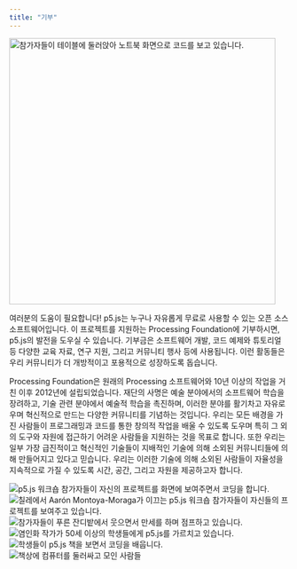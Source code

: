 ```yaml
---
title: "기부"
---
```


<Image
  src={featuredDonate}
  alt="참가자들이 테이블에 둘러앉아 노트북 화면으로 코드를 보고 있습니다."
  width="480"
  class="max-w-[252px] md:max-w-[312px] lg:max-w-[480px]"
/>

여러분의 도움이 필요합니다! p5.js는 누구나 자유롭게 무료로 사용할 수 있는 오픈 소스 소프트웨어입니다. 이 프로젝트를 지원하는 Processing Foundation에 기부하시면, p5.js의 발전을 도우실 수 있습니다. 기부금은 소프트웨어 개발, 코드 예제와 튜토리얼 등 다양한 교육 자료, 연구 지원, 그리고 커뮤니티 행사 등에 사용됩니다. 이런 활동들은 우리 커뮤니티가 더 개방적이고 포용적으로 성장하도록 돕습니다.

<DonorBoxWidget />

Processing Foundation은 원래의 Processing 소프트웨어와 10년 이상의 작업을 거친 이후 2012년에 설립되었습니다. 재단의 사명은 예술 분야에서의 소프트웨어 학습을 장려하고, 기술 관련 분야에서 예술적 학습을 촉진하며, 이러한 분야를 활기차고 자유로우며 혁신적으로 만드는 다양한 커뮤니티를 기념하는 것입니다. 우리는 모든 배경을 가진 사람들이 프로그래밍과 코드를 통한 창의적 작업을 배울 수 있도록 도우며 특히 그 외의 도구와 자원에 접근하기 어려운 사람들을 지원하는 것을 목표로 합니다. 또한 우리는 일부 가장 급진적이고 혁신적인 기술들이 지배적인 기술에 의해 소외된 커뮤니티들에 의해 만들어지고 있다고 믿습니다. 우리는 이러한 기술에 의해 소외된 사람들이 자율성을 지속적으로 가질 수 있도록 시간, 공간, 그리고 자원을 제공하고자 합니다.

<div class="mt-xl content-grid [&>*]:col-span-3 [&>*:first-child]:col-span-4 [&>*:last-child]:col-span-4 lg:[&>*:first-child]:col-span-6 lg:[&>*:last-child]:col-span-6 lg:w-[calc(100vw-300px)]">
  <Image src={donate1} alt="p5.js 워크숍 참가자들이 자신의 프로젝트를 화면에 보여주면서 코딩을 합니다."/>
  <Image src={donate2} alt="칠레에서 Aarón Montoya-Moraga가 이끄는 p5.js 워크숍 참가자들이 자신들의 프로젝트를 보여주고 있습니다. "/>
  <Image src={donate3} alt="참가자들이 푸른 잔디밭에서 웃으면서 만세를 하며 점프하고 있습니다."/>
  <Image src={donate4} alt="염인화 작가가 50세 이상의 학생들에게 p5.js를 가르치고 있습니다."/>
  <Image src={donate5} alt="학생들이 p5.js 책을 보면서 코딩을 배웁니다."/>
  <Image src={donate6} alt="책상에 컴퓨터를 둘러싸고 모인 사람들"/>
</div >
